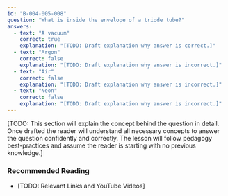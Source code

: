 ```yaml
---
id: "B-004-005-008"
question: "What is inside the envelope of a triode tube?"
answers:
  - text: "A vacuum"
    correct: true
    explanation: "[TODO: Draft explanation why answer is correct.]"
  - text: "Argon"
    correct: false
    explanation: "[TODO: Draft explanation why answer is incorrect.]"
  - text: "Air"
    correct: false
    explanation: "[TODO: Draft explanation why answer is incorrect.]"
  - text: "Neon"
    correct: false
    explanation: "[TODO: Draft explanation why answer is incorrect.]"
---
```


[TODO: This section will explain the concept behind the question in detail. Once drafted the reader will understand all necessary concepts to answer the question confidently and correctly. The lesson will follow pedagogy best-practices and assume the reader is starting with no previous knowledge.]

### Recommended Reading

- [TODO: Relevant Links and YouTube Videos]
